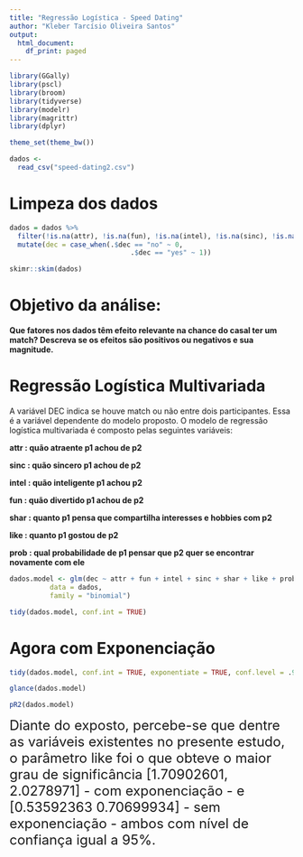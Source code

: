 ```yaml
---
title: "Regressão Logística - Speed Dating"
author: "Kleber Tarcísio Oliveira Santos"
output:
  html_document:
    df_print: paged
---
```


```r
library(GGally)
library(pscl)
library(broom)
library(tidyverse)
library(modelr)
library(magrittr)
library(dplyr)   

theme_set(theme_bw())
```


```r
dados <-
  read_csv("speed-dating2.csv")
```

# Limpeza dos dados
```r
dados = dados %>%
  filter(!is.na(attr), !is.na(fun), !is.na(intel), !is.na(sinc), !is.na(shar), !is.na(prob), !is.na(like)) %>%
  mutate(dec = case_when(.$dec == "no" ~ 0, 
                              .$dec == "yes" ~ 1))
```
```r
skimr::skim(dados)
```

# Objetivo da análise:

**Que fatores nos dados têm efeito relevante na chance do casal ter um match? Descreva se os efeitos são positivos ou negativos e sua magnitude.**

# Regressão Logística Multivariada

A variável DEC indica se houve match ou não entre dois participantes. Essa é a variável dependente do modelo proposto. O modelo de regressão logística multivariada é composto pelas seguintes variáveis:

**attr : quão atraente p1 achou de p2**

**sinc : quão sincero p1 achou de p2**

**intel : quão inteligente p1 achou p2**

**fun : quão divertido p1 achou de p2**

**shar : quanto p1 pensa que compartilha interesses e hobbies com p2**

**like : quanto p1 gostou de p2**

**prob : qual probabilidade de p1 pensar que p2 quer se encontrar novamente com ele**

```r
dados.model <- glm(dec ~ attr + fun + intel + sinc + shar + like + prob, 
          data = dados, 
          family = "binomial")

tidy(dados.model, conf.int = TRUE)
```

# Agora com Exponenciação

```r
tidy(dados.model, conf.int = TRUE, exponentiate = TRUE, conf.level = .95)
```

```r
glance(dados.model)
```

```r
pR2(dados.model)
```

<font size="5">Diante do exposto, percebe-se que dentre as variáveis existentes no presente estudo, o parâmetro like foi o que obteve o maior grau de significância [1.70902601, 2.0278971] - com exponenciação - e [0.53592363	0.70699934] - sem exponenciação - ambos com nível de confiança igual a 95%.</font> 
